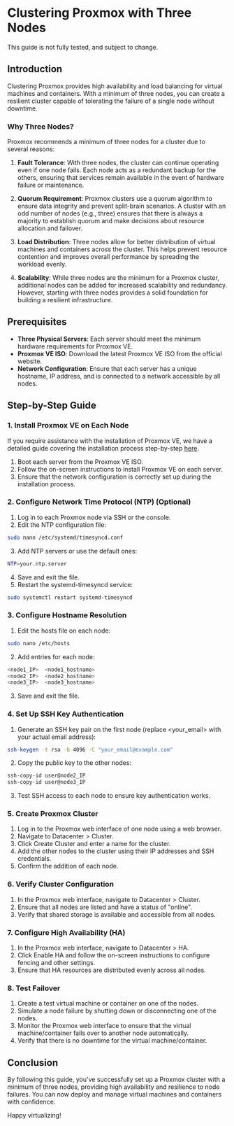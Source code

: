 
# Clustering Proxmox with Three Nodes

<Callout type="warning">
  This guide is not fully tested, and subject to change.
</Callout>

## Introduction

Clustering Proxmox provides high availability and load balancing for virtual machines and containers. With a minimum of three nodes, you can create a resilient cluster capable of tolerating the failure of a single node without downtime.

### Why Three Nodes?

Proxmox recommends a minimum of three nodes for a cluster due to several reasons:

1. **Fault Tolerance**: With three nodes, the cluster can continue operating even if one node fails. Each node acts as a redundant backup for the others, ensuring that services remain available in the event of hardware failure or maintenance.

2. **Quorum Requirement**: Proxmox clusters use a quorum algorithm to ensure data integrity and prevent split-brain scenarios. A cluster with an odd number of nodes (e.g., three) ensures that there is always a majority to establish quorum and make decisions about resource allocation and failover.

3. **Load Distribution**: Three nodes allow for better distribution of virtual machines and containers across the cluster. This helps prevent resource contention and improves overall performance by spreading the workload evenly.

4. **Scalability**: While three nodes are the minimum for a Proxmox cluster, additional nodes can be added for increased scalability and redundancy. However, starting with three nodes provides a solid foundation for building a resilient infrastructure.

## Prerequisites

- **Three Physical Servers**: Each server should meet the minimum hardware requirements for Proxmox VE.
- **Proxmox VE ISO**: Download the latest Proxmox VE ISO from the official website.
- **Network Configuration**: Ensure that each server has a unique hostname, IP address, and is connected to a network accessible by all nodes.

## Step-by-Step Guide

### 1. Install Proxmox VE on Each Node

If you require assistance with the installation of Proxmox VE, we have a detailed guide covering the installation process step-by-step [here](/proxmox/proxmox-setup-guide).

1. Boot each server from the Proxmox VE ISO.
2. Follow the on-screen instructions to install Proxmox VE on each server.
3. Ensure that the network configuration is correctly set up during the installation process.

### 2. Configure Network Time Protocol (NTP) (Optional)

1. Log in to each Proxmox node via SSH or the console.
2. Edit the NTP configuration file:

```bash copy
sudo nano /etc/systemd/timesyncd.conf
```

3. Add NTP servers or use the default ones:

```bash copy
NTP=your.ntp.server
```

4. Save and exit the file.
5. Restart the systemd-timesyncd service:

```bash copy
sudo systemctl restart systemd-timesyncd
```

### 3. Configure Hostname Resolution

1. Edit the hosts file on each node:

```bash copy
sudo nano /etc/hosts
```

2. Add entries for each node:

```php copy
<node1_IP>  <node1_hostname>
<node2_IP>  <node2_hostname>
<node3_IP>  <node3_hostname>
```

3. Save and exit the file.

### 4. Set Up SSH Key Authentication

1. Generate an SSH key pair on the first node (replace \<your_email\> with your actual email address):

```bash copy
ssh-keygen -t rsa -b 4096 -C "your_email@example.com"
```

2. Copy the public key to the other nodes:

```bash copy
ssh-copy-id user@node2_IP
ssh-copy-id user@node3_IP
```

3. Test SSH access to each node to ensure key authentication works.

### 5. Create Proxmox Cluster

1.  Log in to the Proxmox web interface of one node using a web browser.
2.  Navigate to Datacenter > Cluster.
3.  Click Create Cluster and enter a name for the cluster.
4.  Add the other nodes to the cluster using their IP addresses and SSH credentials.
5.  Confirm the addition of each node.

### 6. Verify Cluster Configuration

1. In the Proxmox web interface, navigate to Datacenter > Cluster.
2. Ensure that all nodes are listed and have a status of "online".
3. Verify that shared storage is available and accessible from all nodes.

### 7. Configure High Availability (HA)

1. In the Proxmox web interface, navigate to Datacenter > HA.
2. Click Enable HA and follow the on-screen instructions to configure fencing and other settings.
3. Ensure that HA resources are distributed evenly across all nodes.

### 8. Test Failover

1. Create a test virtual machine or container on one of the nodes.
2. Simulate a node failure by shutting down or disconnecting one of the nodes.
3. Monitor the Proxmox web interface to ensure that the virtual machine/container fails over to another node automatically.
4. Verify that there is no downtime for the virtual machine/container.

## Conclusion

By following this guide, you've successfully set up a Proxmox cluster with a minimum of three nodes, providing high availability and resilience to node failures. You can now deploy and manage virtual machines and containers with confidence.

Happy virtualizing!
